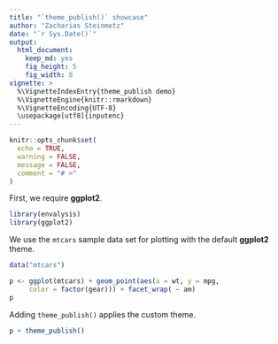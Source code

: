 ```yaml
---
title: "`theme_publish()` showcase"
author: "Zacharias Steinmetz"
date: "`r Sys.Date()`"
output:
  html_document:
    keep_md: yes
    fig_height: 5
    fig_width: 8
vignette: >
  %\VignetteIndexEntry{theme_publish demo}
  %\VignetteEngine{knitr::rmarkdown}
  %\VignetteEncoding{UTF-8}
  \usepackage[utf8]{inputenc}
---
```


```r
knitr::opts_chunk$set(
  echo = TRUE,
  warning = FALSE, 
  message = FALSE,
  comment = "# >"
)
```

First, we require **ggplot2**.

```r
library(envalysis)
library(ggplot2)
```

We use the `mtcars` sample data set for plotting with the default **ggplot2**
theme.

```r
data("mtcars")

p <- ggplot(mtcars) + geom_point(aes(x = wt, y = mpg,
     color = factor(gear))) + facet_wrap( ~ am)
p
```

Adding `theme_publish()` applies the custom theme.

```r
p + theme_publish()
```
